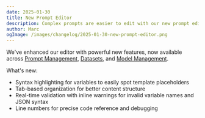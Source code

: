 ```yaml
---
date: 2025-01-30
title: New Prompt Editor
description: Complex prompts are easier to edit with our new prompt editor, which supports variable highlighting.
author: Marc
ogImage: /images/changelog/2025-01-30-new-prompt-editor.png
---
```



<ChangelogHeader />

We've enhanced our editor with powerful new features, now available across [Prompt Management](/docs/prompt-management/overview), [Datasets](/docs/datasets), and [Model Management](/docs/model-usage-and-cost).

What's new:

- Syntax highlighting for variables to easily spot template placeholders
- Tab-based organization for better content structure
- Real-time validation with inline warnings for invalid variable names and JSON syntax
- Line numbers for precise code reference and debugging
